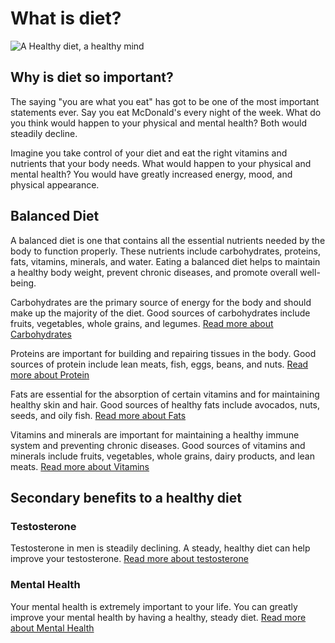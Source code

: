 
<Head>
    <title>Diet | Guy Guide</title>
    <meta
        name="description"
        content="Diet and it's importance in men's health"
    />
    <meta
        property="og:description"
        content="Guy Guide | Diet"
    />
</Head>

# What is diet?

![A Healthy diet, a healthy mind](/diet/green-leafy-mind.png)

## Why is diet so important?
The saying "you are what you eat" has got to be one of the most important statements ever. Say you eat McDonald's every night of the week. What do you think would happen to your physical and mental health? Both would steadily decline. 

Imagine you take control of your diet and eat the right vitamins and nutrients that your body needs. What would happen to your physical and mental health? You would have greatly increased energy, mood, and physical appearance.

## Balanced Diet
A balanced diet is one that contains all the essential nutrients needed by the body to function properly. These nutrients include carbohydrates, proteins, fats, vitamins, minerals, and water. Eating a balanced diet helps to maintain a healthy body weight, prevent chronic diseases, and promote overall well-being.

Carbohydrates are the primary source of energy for the body and should make up the majority of the diet. Good sources of carbohydrates include fruits, vegetables, whole grains, and legumes. [Read more about Carbohydrates](/diet/nutrition/carbohydrates)

Proteins are important for building and repairing tissues in the body. Good sources of protein include lean meats, fish, eggs, beans, and nuts. [Read more about Protein](/diet/nutrition/protein)

Fats are essential for the absorption of certain vitamins and for maintaining healthy skin and hair. Good sources of healthy fats include avocados, nuts, seeds, and oily fish. [Read more about Fats](/diet/nutrition/fats)

Vitamins and minerals are important for maintaining a healthy immune system and preventing chronic diseases. Good sources of vitamins and minerals include fruits, vegetables, whole grains, dairy products, and lean meats. [Read more about Vitamins](/diet/nutrition/vitamins)

## Secondary benefits to a healthy diet

### Testosterone 
Testosterone in men is steadily declining. A steady, healthy diet can help improve your testosterone. [Read more about testosterone](/testosterone)

### Mental Health
Your mental health is extremely important to your life. You can greatly improve your mental health by having a healthy, steady diet. [Read more about Mental Health](/mental-health)